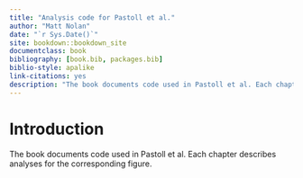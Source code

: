 ```yaml
--- 
title: "Analysis code for Pastoll et al."
author: "Matt Nolan"
date: "`r Sys.Date()`"
site: bookdown::bookdown_site
documentclass: book
bibliography: [book.bib, packages.bib]
biblio-style: apalike
link-citations: yes
description: "The book documents code used in Pastoll et al. Each chapter describes analyses for the corresponding figure."
---
```


# Introduction {-}

The book documents code used in Pastoll et al. Each chapter describes analyses for the corresponding figure.

